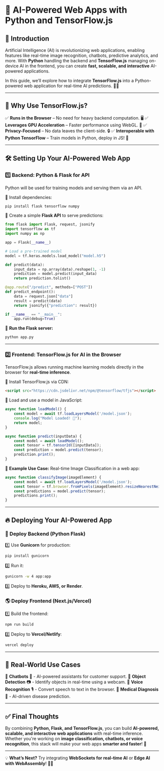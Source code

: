 
<MdxLayout>

# 🤖 AI-Powered Web Apps with Python and TensorFlow.js

## 🚀 Introduction
Artificial Intelligence (AI) is revolutionizing web applications, enabling features like real-time image recognition, chatbots, predictive analytics, and more. With **Python** handling the backend and **TensorFlow.js** managing on-device AI in the frontend, you can create **fast, scalable, and interactive** AI-powered applications.

In this guide, we’ll explore how to integrate **TensorFlow.js** into a Python-powered web application for real-time AI predictions. 🧠💡

---

## 📌 Why Use TensorFlow.js?
✅ **Runs in the Browser** – No need for heavy backend computation. 🖥️
✅ **Leverages GPU Acceleration** – Faster performance using WebGL. 🚀
✅ **Privacy-Focused** – No data leaves the client-side. 🔒
✅ **Interoperable with Python TensorFlow** – Train models in Python, deploy in JS! 🤝

---

## 🛠️ Setting Up Your AI-Powered Web App

### 1️⃣ Backend: Python & Flask for API
Python will be used for training models and serving them via an API.

🔹 Install dependencies:
```bash
pip install flask tensorflow numpy
```

🔹 Create a simple **Flask API** to serve predictions:
```python
from flask import Flask, request, jsonify
import tensorflow as tf
import numpy as np

app = Flask(__name__)

# Load a pre-trained model
model = tf.keras.models.load_model("model.h5")

def predict(data):
    input_data = np.array(data).reshape(1, -1)
    prediction = model.predict(input_data)
    return prediction.tolist()

@app.route("/predict", methods=["POST"])
def predict_endpoint():
    data = request.json["data"]
    result = predict(data)
    return jsonify({"prediction": result})

if __name__ == "__main__":
    app.run(debug=True)
```

🚀 **Run the Flask server:**
```bash
python app.py
```

---

### 2️⃣ Frontend: TensorFlow.js for AI in the Browser
TensorFlow.js allows running machine learning models directly in the browser for **real-time inference**.

🔹 Install TensorFlow.js via CDN:
```html
<script src="https://cdn.jsdelivr.net/npm/@tensorflow/tfjs"></script>
```

🔹 Load and use a model in JavaScript:
```javascript
async function loadModel() {
    const model = await tf.loadLayersModel('/model.json');
    console.log("Model Loaded! 🚀");
    return model;
}

async function predict(inputData) {
    const model = await loadModel();
    const tensor = tf.tensor2d([inputData]);
    const prediction = model.predict(tensor);
    prediction.print();
}
```

🎯 **Example Use Case:** Real-time Image Classification in a web app:
```javascript
async function classifyImage(imageElement) {
    const model = await tf.loadLayersModel('/model.json');
    const tensor = tf.browser.fromPixels(imageElement).resizeNearestNeighbor([224, 224]).toFloat().expandDims();
    const predictions = model.predict(tensor);
    predictions.print();
}
```

---

## 🔥 Deploying Your AI-Powered App

### 🚀 Deploy Backend (Python Flask)
1️⃣ Use **Gunicorn** for production:
```bash
pip install gunicorn
```
2️⃣ Run it:
```bash
gunicorn -w 4 app:app
```

3️⃣ Deploy to **Heroku, AWS, or Render**.

### 🌎 Deploy Frontend (Next.js/Vercel)
1️⃣ Build the frontend:
```bash
npm run build
```
2️⃣ Deploy to **Vercel/Netlify**:
```bash
vercel deploy
```

---

## 🎯 Real-World Use Cases
🔹 **Chatbots** 🤖 - AI-powered assistants for customer support.
🔹 **Object Detection** 📷 - Identify objects in real-time using a webcam.
🔹 **Voice Recognition** 🎙️ - Convert speech to text in the browser.
🔹 **Medical Diagnosis** 🏥 - AI-driven disease prediction.

---

## ✅ Final Thoughts
By combining **Python, Flask, and TensorFlow.js**, you can build **AI-powered, scalable, and interactive web applications** with real-time inference. Whether you're working on **image classification, chatbots, or voice recognition**, this stack will make your web apps **smarter and faster**! 🚀

---

💡 **What’s Next?** Try integrating **WebSockets for real-time AI** or **Edge AI with WebAssembly**! 🤯🔥



</MdxLayout>
